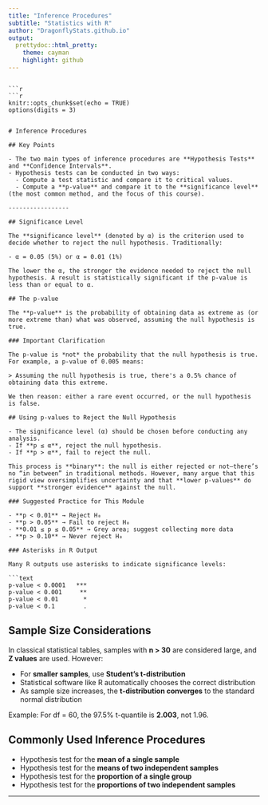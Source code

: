 ```yaml
---
title: "Inference Procedures"
subtitle: "Statistics with R"
author: "DragonflyStats.github.io"
output:
  prettydoc::html_pretty:
    theme: cayman
    highlight: github
---
```

```

```r
```r
knitr::opts_chunk$set(echo = TRUE)
options(digits = 3)
```
```

# Inference Procedures

## Key Points

- The two main types of inference procedures are **Hypothesis Tests** and **Confidence Intervals**.
- Hypothesis tests can be conducted in two ways:
  - Compute a test statistic and compare it to critical values.
  - Compute a **p-value** and compare it to the **significance level** (the most common method, and the focus of this course).

-----------------

## Significance Level

The **significance level** (denoted by α) is the criterion used to decide whether to reject the null hypothesis. Traditionally:

- α = 0.05 (5%) or α = 0.01 (1%)

The lower the α, the stronger the evidence needed to reject the null hypothesis. A result is statistically significant if the p-value is less than or equal to α.

## The p-value

The **p-value** is the probability of obtaining data as extreme as (or more extreme than) what was observed, assuming the null hypothesis is true.

### Important Clarification

The p-value is *not* the probability that the null hypothesis is true. For example, a p-value of 0.005 means:

> Assuming the null hypothesis is true, there's a 0.5% chance of obtaining data this extreme.

We then reason: either a rare event occurred, or the null hypothesis is false.

## Using p-values to Reject the Null Hypothesis

- The significance level (α) should be chosen before conducting any analysis.
- If **p ≤ α**, reject the null hypothesis.
- If **p > α**, fail to reject the null.

This process is **binary**: the null is either rejected or not—there’s no “in between” in traditional methods. However, many argue that this rigid view oversimplifies uncertainty and that **lower p-values** do support **stronger evidence** against the null.

### Suggested Practice for This Module

- **p < 0.01** → Reject H₀  
- **p > 0.05** → Fail to reject H₀  
- **0.01 ≤ p ≤ 0.05** → Grey area; suggest collecting more data  
- **p > 0.10** → Never reject H₀  

### Asterisks in R Output

Many R outputs use asterisks to indicate significance levels:

```text
p-value < 0.0001   ***
p-value < 0.001     **
p-value < 0.01       *
p-value < 0.1        .
```

## Sample Size Considerations

In classical statistical tables, samples with **n > 30** are considered large, and **Z values** are used. However:

- For **smaller samples**, use **Student's t-distribution**
- Statistical software like R automatically chooses the correct distribution
- As sample size increases, the **t-distribution converges** to the standard normal distribution

Example: For df = 60, the 97.5% t-quantile is **2.003**, not 1.96.

## Commonly Used Inference Procedures

- Hypothesis test for the **mean of a single sample**
- Hypothesis test for the **means of two independent samples**
- Hypothesis test for the **proportion of a single group**
- Hypothesis test for the **proportions of two independent samples**

--------------------------------